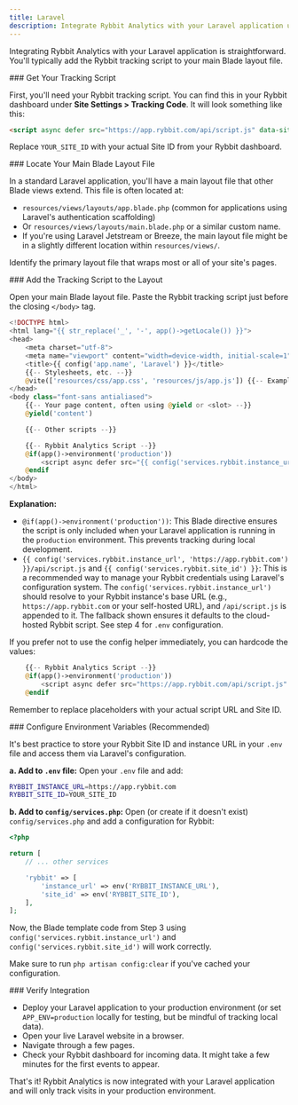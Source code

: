 ```yaml
---
title: Laravel
description: Integrate Rybbit Analytics with your Laravel application using Blade templates
---
```



Integrating Rybbit Analytics with your Laravel application is straightforward. You'll typically add the Rybbit tracking script to your main Blade layout file.

<Steps>
<Step>
### Get Your Tracking Script

First, you'll need your Rybbit tracking script. You can find this in your Rybbit dashboard under **Site Settings > Tracking Code**. It will look something like this:

```html
<script async defer src="https://app.rybbit.com/api/script.js" data-site-id="YOUR_SITE_ID"></script>
```

Replace `YOUR_SITE_ID` with your actual Site ID from your Rybbit dashboard.
</Step>

<Step>
### Locate Your Main Blade Layout File

In a standard Laravel application, you'll have a main layout file that other Blade views extend. This file is often located at:

- `resources/views/layouts/app.blade.php` (common for applications using Laravel's authentication scaffolding)
- Or `resources/views/layouts/main.blade.php` or a similar custom name.
- If you're using Laravel Jetstream or Breeze, the main layout file might be in a slightly different location within `resources/views/`.

Identify the primary layout file that wraps most or all of your site's pages.
</Step>

<Step>
### Add the Tracking Script to the Layout

Open your main Blade layout file. Paste the Rybbit tracking script just before the closing `</body>` tag.

```php
<!DOCTYPE html>
<html lang="{{ str_replace('_', '-', app()->getLocale()) }}">
<head>
    <meta charset="utf-8">
    <meta name="viewport" content="width=device-width, initial-scale=1">
    <title>{{ config('app.name', 'Laravel') }}</title>
    {{-- Stylesheets, etc. --}}
    @vite(['resources/css/app.css', 'resources/js/app.js']) {{-- Example for Vite --}}
</head>
<body class="font-sans antialiased">
    {{-- Your page content, often using @yield or <slot> --}}
    @yield('content') 

    {{-- Other scripts --}}

    {{-- Rybbit Analytics Script --}}
    @if(app()->environment('production'))
        <script async defer src="{{ config('services.rybbit.instance_url', 'https://app.rybbit.com') }}/api/script.js" data-site-id="{{ config('services.rybbit.site_id') }}"></script>
    @endif
</body>
</html>
```

**Explanation:**
- `@if(app()->environment('production'))`: This Blade directive ensures the script is only included when your Laravel application is running in the `production` environment. This prevents tracking during local development.
- `{{ config('services.rybbit.instance_url', 'https://app.rybbit.com') }}/api/script.js` and `{{ config('services.rybbit.site_id') }}`: This is a recommended way to manage your Rybbit credentials using Laravel's configuration system. The `config('services.rybbit.instance_url')` should resolve to your Rybbit instance's base URL (e.g., `https://app.rybbit.com` or your self-hosted URL), and `/api/script.js` is appended to it. The fallback shown ensures it defaults to the cloud-hosted Rybbit script. See step 4 for `.env` configuration.

If you prefer not to use the config helper immediately, you can hardcode the values:
```php
    {{-- Rybbit Analytics Script --}}
    @if(app()->environment('production'))
        <script async defer src="https://app.rybbit.com/api/script.js" data-site-id="YOUR_SITE_ID"></script>
    @endif
```
Remember to replace placeholders with your actual script URL and Site ID.
</Step>

<Step>
### Configure Environment Variables (Recommended)

It's best practice to store your Rybbit Site ID and instance URL in your `.env` file and access them via Laravel's configuration.

**a. Add to `.env` file:**
Open your `.env` file and add:

```bash
RYBBIT_INSTANCE_URL=https://app.rybbit.com
RYBBIT_SITE_ID=YOUR_SITE_ID
```

**b. Add to `config/services.php`:**
Open (or create if it doesn't exist) `config/services.php` and add a configuration for Rybbit:

```php
<?php

return [
    // ... other services

    'rybbit' => [
        'instance_url' => env('RYBBIT_INSTANCE_URL'),
        'site_id' => env('RYBBIT_SITE_ID'),
    ],
];
```
Now, the Blade template code from Step 3 using `config('services.rybbit.instance_url')` and `config('services.rybbit.site_id')` will work correctly.

Make sure to run `php artisan config:clear` if you've cached your configuration.
</Step>

<Step>
### Verify Integration

- Deploy your Laravel application to your production environment (or set `APP_ENV=production` locally for testing, but be mindful of tracking local data).
- Open your live Laravel website in a browser.
- Navigate through a few pages.
- Check your Rybbit dashboard for incoming data. It might take a few minutes for the first events to appear.
</Step>
</Steps>

That's it! Rybbit Analytics is now integrated with your Laravel application and will only track visits in your production environment.